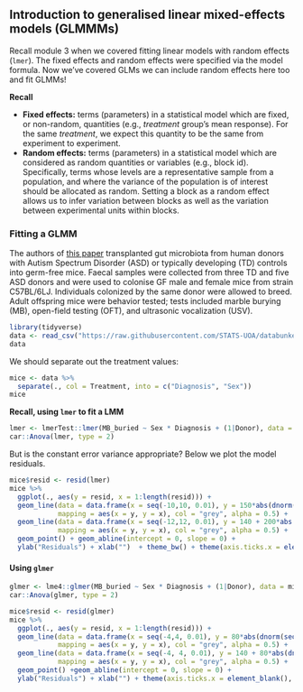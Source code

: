 ## Introduction to generalised linear mixed-effects models (GLMMMs)

Recall module 3 when we covered fitting linear models with random effects (`lmer`). The fixed effects and random effects were specified via the model formula. Now we've covered GLMs we can include random effects here too and fit GLMMs!

**Recall**

 + **Fixed effects:** terms (parameters) in a statistical model which are fixed, or non-random, quantities (e.g., *treatment* group's mean response). For the same *treatment*, we expect this quantity to be the same from experiment to experiment.
 + **Random effects:** terms (parameters) in a statistical model which are considered as random quantities or variables (e.g., block id). Specifically, terms whose levels are a representative sample from a population, and where the variance of the population is of interest should be allocated as random. Setting a block as a random effect allows us to infer variation between blocks as well as the variation between experimental units within blocks.
 

### Fitting a GLMM

The authors of [this paper](https://pubmed.ncbi.nlm.nih.gov/31150625/) transplanted gut microbiota from human donors with Autism Spectrum Disorder (ASD) or typically developing (TD) controls into germ-free mice. Faecal samples were collected from three TD and five ASD donors and were used to colonise GF male and female mice from strain C57BL/6LJ. Individuals colonized by the same donor were allowed to breed. Adult offspring mice were behavior tested; tests included marble burying (MB), open-field testing (OFT), and ultrasonic vocalization (USV).

```r
library(tidyverse)
data <- read_csv("https://raw.githubusercontent.com/STATS-UOA/databunker/master/data/autism.csv")
data
```

We should separate out the treatment values:

```r
mice <- data %>%
  separate(., col = Treatment, into = c("Diagnosis", "Sex"))
mice
```


**Recall, using `lmer` to fit a LMM**

```r
lmer <- lmerTest::lmer(MB_buried ~ Sex * Diagnosis + (1|Donor), data = mice)
car::Anova(lmer, type = 2)
```


But is the constant error variance appropriate? Below we plot the model residuals.

```r
mice$resid <- resid(lmer)
mice %>%
  ggplot(., aes(y = resid, x = 1:length(resid))) +
  geom_line(data = data.frame(x = seq(-10,10, 0.01), y = 150*abs(dnorm(seq(-10,10,0.01), 0, 3))), 
            mapping = aes(x = y, y = x), col = "grey", alpha = 0.5) + 
  geom_line(data = data.frame(x = seq(-12,12, 0.01), y = 140 + 200*abs(dnorm(seq(-12,12,0.01), 0, 4))), 
            mapping = aes(x = y, y = x), col = "grey", alpha = 0.5) + 
  geom_point() + geom_abline(intercept = 0, slope = 0) +
  ylab("Residuals") + xlab("")  + theme_bw() + theme(axis.ticks.x = element_blank(), axis.text.x = element_blank()) 
```


#### Using `glmer`

```r
glmer <- lme4::glmer(MB_buried ~ Sex * Diagnosis + (1|Donor), data = mice, family = poisson(link = "log"))
car::Anova(glmer, type = 2)
```

```r
mice$resid <- resid(glmer)
mice %>%
  ggplot(., aes(y = resid, x = 1:length(resid))) +
  geom_line(data = data.frame(x = seq(-4,4, 0.01), y = 80*abs(dnorm(seq(-4,4,0.01), 0, 1))), 
            mapping = aes(x = y, y = x), col = "grey", alpha = 0.5) + 
  geom_line(data = data.frame(x = seq(-4, 4, 0.01), y = 140 + 80*abs(dnorm(seq(-4,4,0.01), 0, 1))), 
            mapping = aes(x = y, y = x), col = "grey", alpha = 0.5) + 
  geom_point() +geom_abline(intercept = 0, slope = 0) +
  ylab("Residuals") + xlab("") + theme(axis.ticks.x = element_blank(), axis.text.x = element_blank()) 
```
